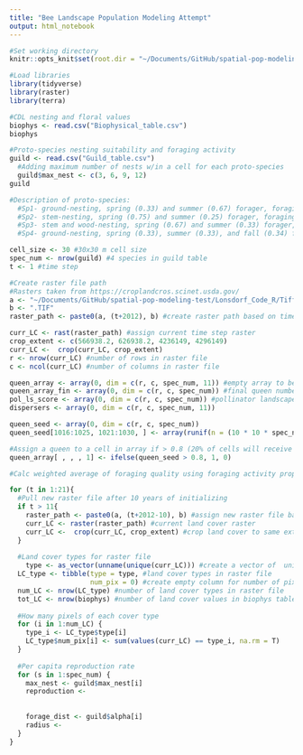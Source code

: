 ```yaml
---
title: "Bee Landscape Population Modeling Attempt"
output: html_notebook
---
```

```r
#Set working directory
knitr::opts_knit$set(root.dir = "~/Documents/GitHub/spatial-pop-modeling-test/Lonsdorf_Code_R/")

#Load libraries
library(tidyverse)
library(raster)
library(terra)

```

```r
#CDL nesting and floral values 
biophys <- read.csv("Biophysical_table.csv")
biophys

#Proto-species nesting suitability and foraging activity 
guild <- read.csv("Guild_table.csv")
  #Adding maximum number of nests w/in a cell for each proto-species
  guild$max_nest <- c(3, 6, 9, 12)
guild

#Description of proto-species:
  #Sp1- ground-nesting, spring (0.33) and summer (0.67) forager, foraging distance of 670 m, low density (3 queens per cell)
  #Sp2- stem-nesting, spring (0.75) and summer (0.25) forager, foraging distance of 250 m, med density (6 queens per cell)
  #Sp3- stem and wood-nesting, spring (0.67) and summer (0.33) forager, foraging distance of 300, med density (9 queens per cell)
  #Sp4- ground-nesting, spring (0.33), summer (0.33), and fall (0.34) forager, foraging distance of 670 m, high density (12 queens per cell)
```

```r
cell_size <- 30 #30x30 m cell size
spec_num <- nrow(guild) #4 species in guild table
t <- 1 #time step

#Create raster file path
#Rasters taken from https://croplandcros.scinet.usda.gov/
a <- "~/Documents/GitHub/spatial-pop-modeling-test/Lonsdorf_Code_R/Tiff Files/cdl_Yolo_"
b <- ".TIF"
raster_path <- paste0(a, (t+2012), b) #create raster path based on time step
```

```r
curr_LC <- rast(raster_path) #assign current time step raster
crop_extent <- c(566938.2, 626938.2, 4236149, 4296149)
curr_LC <-  crop(curr_LC, crop_extent)
r <- nrow(curr_LC) #number of rows in raster file
c <- ncol(curr_LC) #number of columns in raster file

queen_array <- array(0, dim = c(r, c, spec_num, 11)) #empty array to be filled with queens
queen_array_fin <- array(0, dim = c(r, c, spec_num)) #final queen numbers
pol_ls_score <- array(0, dim = c(r, c, spec_num)) #pollinator landscape score
dispersers <- array(0, dim = c(r, c, spec_num, 11))
```

```r
queen_seed <- array(0, dim = c(r, c, spec_num))
queen_seed[1016:1025, 1021:1030, ] <- array(runif(n = (10 * 10 * spec_num)), dim = c(10, 10, spec_num)) #generate random number (0-1) in 10x10 array in the center of raster file

#Assign a queen to a cell in array if > 0.8 (20% of cells will receive a queen)
queen_array[ , , , 1] <- ifelse(queen_seed > 0.8, 1, 0)
```


```r
#Calc weighted average of foraging quality using foraging activity prop 

for (t in 1:21){
  #Pull new raster file after 10 years of initializing
  if t > 11{
    raster_path <- paste0(a, (t+2012-10), b) #assign new raster file based on time step
    curr_LC <- raster(raster_path) #current land cover raster
    curr_LC <-  crop(curr_LC, crop_extent) #crop land cover to same extent
  }
  
  #Land cover types for raster file
    type <- as_vector(unname(unique(curr_LC))) #create a vector of  unique land cover values
  LC_type <- tibble(type = type, #land cover types in raster file
                    num_pix = 0) #create empty column for number of pixels of each type
  num_LC <- nrow(LC_type) #number of land cover types in raster file
  tot_LC <- nrow(biophys) #number of land cover values in biophys table
  
  #How many pixels of each cover type
  for (i in 1:num_LC) {
    type_i <- LC_type$type[i]
    LC_type$num_pix[i] <- sum(values(curr_LC) == type_i, na.rm = T)
  }
  
  #Per capita reproduction rate
  for (s in 1:spec_num) {
    max_nest <- guild$max_nest[i]
    reproduction <- 
    
    
    forage_dist <- guild$alpha[i]
    radius <- 
  }
}
```

```r

```

